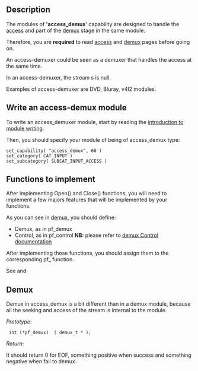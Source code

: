 {{Back to|Hacker Guide}}
== Description  ==

The modules of ''''access_demux'''' capability are designed to handle the [[{{#rel2abs:../Access}}|access]] and part of the [[{{#rel2abs:../Demux}}|demux]] stage in the same module.

Therefore, you are '''required''' to read [[{{#rel2abs:../Access}}|access]] and [[{{#rel2abs:../Demux}}|demux]] pages before going on.

An access-demuxer could be seen as a demuxer that handles the access at the same time. 

In an access-demuxer, the stream s is null.

Examples of access-demuxer are DVD, Bluray, v4l2 modules.

== Write an access-demux module  ==

To write an access_demuxer module, start by reading the [[{{#rel2abs:../How To Write a Module}}|introduction to module writing]]. 

Then, you should specify your module of being of access_demux type: 

 set_capability( "access_demux", 60 )
 set_category( CAT_INPUT )
 set_subcategory( SUBCAT_INPUT_ACCESS )

== Functions to implement  ==

After implementing Open() and Close() functions, you will need to implement a few majors features that will be implemented by your functions. 

As you can see in [[{{#rel2abs:../Demux}}|demux]], you should define: 

*Demux, as in pf_demux 
*Control, as in pf_control ''' NB:''' please refer to [[{{#rel2abs:../Demux#Control}}|demux Control documentation]]

After implementing those functions, you should assign them to the corresponding pf_ function.

See {{VLCSourceFile|include/vlc_demux.h}} and {{VLCSourceFile|include/vlc_access.h}}

== Demux  ==

Demux in access_demux is a bit different than in a demux module, because all the seeking and access of the stream is internal to the module.

''Prototype'': 

  int (*pf_demux)  ( demux_t * ); 


''Return'': 

It should return 0 for EOF, something positive when success and something negative when fail to demux.

{{Hacker_Guide}}